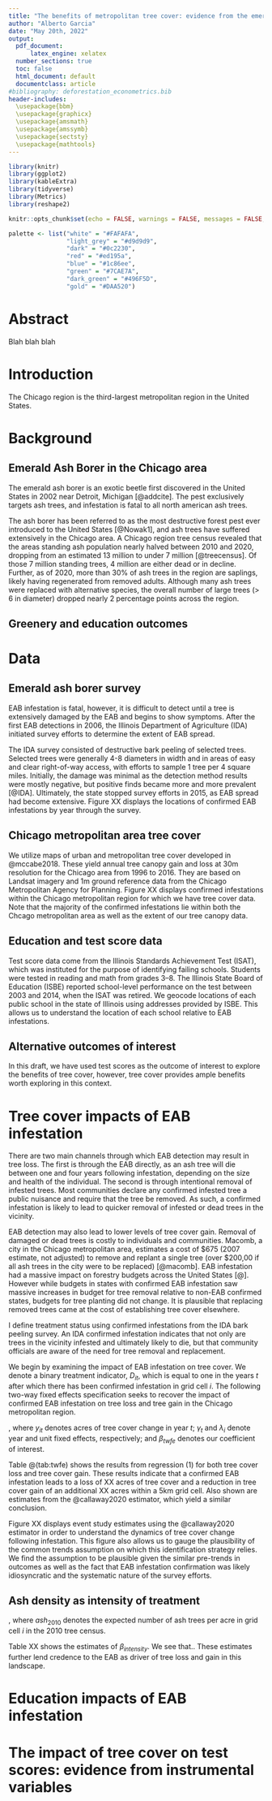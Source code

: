 ```yaml
---
title: "The benefits of metropolitan tree cover: evidence from the emerald ash borer in Chicago"
author: "Alberto Garcia"
date: "May 20th, 2022"
output:
  pdf_document:
      latex_engine: xelatex
  number_sections: true
  toc: false
  html_document: default
  documentclass: article
#bibliography: deforestation_econometrics.bib
header-includes: 
  \usepackage{bbm}  
  \usepackage{graphicx}
  \usepackage{amsmath}
  \usepackage{amssymb}
  \usepackage{sectsty}
  \usepackage{mathtools}
---
```


<!-- \sectionfont{\fontsize{11}{11}\selectfont} -->
<!-- \subsectionfont{\fontsize{11}{11}\selectfont} -->

```r
library(knitr)
library(ggplot2)
library(kableExtra)
library(tidyverse)
library(Metrics)
library(reshape2)

knitr::opts_chunk$set(echo = FALSE, warnings = FALSE, messages = FALSE, out.width="49%", fig.align = "center")

palette <- list("white" = "#FAFAFA",
                "light_grey" = "#d9d9d9",
                "dark" = "#0c2230",
                "red" = "#ed195a",
                "blue" = "#1c86ee",
                "green" = "#7CAE7A",
                "dark_green" = "#496F5D",
                "gold" = "#DAA520")
```



# Abstract {-}
Blah blah blah

# Introduction

The Chicago region is the third-largest metropolitan region in
the United States. 

# Background

## Emerald Ash Borer in the Chicago area

The emerald ash borer is an exotic beetle first discovered in the United States in 2002 near Detroit, Michigan [@addcite]. The pest exclusively targets ash trees, and infestation is fatal to all north american ash trees. 

The ash borer has been referred to as the most destructive forest pest ever introduced to the United States [@Nowak1], and ash trees have suffered extensively in the Chicago area. A Chicago region tree census revealed that the areas standing ash population nearly halved between 2010 and 2020, dropping from an estimated 13 million to under 7 million [@treecensus]. Of those 7 million standing trees, 4 million are either dead or in decline. Further, as of 2020, more than 30\% of ash trees in the region are saplings, likely having regenerated from removed adults. Although many ash trees were replaced with alternative species, the overall number of large trees (> 6 in diameter) dropped nearly 2 percentage points across the region. 

## Greenery and education outcomes



# Data

## Emerald ash borer survey

EAB infestation is fatal, however, it is difficult to detect until a tree is extensively damaged by the EAB and begins to show symptoms. After the first EAB detections in 2006, the Illinois Department of Agriculture (IDA) initiated survey efforts to determine the extent of EAB spread. 

The IDA survey consisted of destructive bark peeling of selected trees. Selected trees were generally 4-8 diameters in width and in areas of easy and clear right-of-way access, with efforts to sample 1 tree per 4 square miles. Initially, the damage was minimal as the detection method results were mostly negative, but positive finds became more and more prevalent [@IDA]. Ultimately, the state stopped survey efforts in 2015, as EAB spread had become extensive. Figure XX displays the locations of confirmed EAB infestations by year through the survey. 

## Chicago metropolitan area tree cover

We utilize maps of urban and metropolitan tree cover developed in @mccabe2018. These yield annual tree canopy gain and loss at 30m resolution for the Chicago area from 1996 to 2016. They are based on Landsat imagery and 1m ground reference data from the Chicago Metropolitan Agency for Planning. Figure XX displays confirmed infestations within the Chicago metropolitan region for which we have tree cover data. Note that the majority of the confirmed infestations lie within both the Chcago metropolitan area as well as the extent of our tree canopy data. 

## Education and test score data

Test score data come from the Illinois Standards Achievement Test (ISAT), which was instituted for the purpose of identifying failing schools. Students were tested in reading and math from grades 3–8. The Illinois State Board of Education (ISBE) reported school-level performance on the test between 2003 and 2014, when the ISAT was retired. We geocode locations of each public school in the state of Illinois using addresses provided by ISBE. This allows us to understand the location of each school relative to EAB infestations. 

## Alternative outcomes of interest

In this draft, we have used test scores as the outcome of interest to explore the benefits of tree cover, however, tree cover provides ample benefits worth exploring in this context. 

# Tree cover impacts of EAB infestation

There are two main channels through which EAB detection may result in tree loss. The first is through the EAB directly, as an ash tree will die between one and four years following infestation, depending on the size and health of the individual. The second is through intentional removal of infested trees. Most communities declare any confirmed infested tree a public nuisance and require that the tree be removed. As such, a confirmed infestation is likely to lead to quicker removal of infested or dead trees in the vicinity. 

EAB detection may also lead to lower levels of tree cover gain. Removal of damaged or dead trees is costly to individuals and communities. Macomb, a city in the Chicago metropolitan area, estimates a cost of \$675 (2007 estimate, not adjusted) to remove and replant a single tree (over \$200,00 if all ash trees in the city were to be replaced) [@macomb]. EAB infestation had a massive impact on forestry budgets across the United States [@]. However while budgets in states with confirmed EAB infestation saw massive increases in budget for tree removal relative to non-EAB confirmed states, budgets for tree planting did not change. It is plausible that replacing removed trees came at the cost of establishing tree cover elsewhere. 

I define treatment status using confirmed infestations from the IDA bark peeling survey. An IDA confirmed infestation indicates that not only are trees in the vicinity infested and ultimately likely to die, but that community officials are aware of the need for tree removal and replacement. 

We begin by examining the impact of EAB infestation on tree cover. We denote a binary treatment indicator, $D_{it}$, which is equal to one in the years $t$ after which there has been confirmed infestation in grid cell $i$. The following two-way fixed effects specification seeks to recover the impact of confirmed EAB infestation on tree loss and tree gain in the Chicago metropolitan region. 

\begin{align}
y_{it} = \alpha + \beta_{twfe} \times D_{it} + \gamma_t + \lambda_i + \epsilon_{it} \end{align}
, 
where $y_{it}$ denotes acres of tree cover change in year $t$; $\gamma_t$ and $\lambda_i$ denote year and unit fixed effects, respectively; and $\beta_{twfe}$ denotes our coefficient of interest. 


Table @\ref(tab:twfe) shows the results from regression (1) for both tree cover loss and tree cover gain. These results indicate that a confirmed EAB infestation leads to a loss of XX acres of tree cover and a reduction in tree cover gain of an additional XX acres within a 5km grid cell. Also shown are estimates from the @callaway2020 estimator, which yield a similar conclusion. 

Figure XX displays event study estimates using the @callaway2020 estimator in order to understand the dynamics of tree cover change following infestation. This figure also allows us to gauge the plausibility of the common trends assumption on which this identification strategy relies. We find the assumption to be plausible given the similar pre-trends in outcomes as well as the fact that EAB infestation confirmation was likely idiosyncratic and the systematic nature of the survey efforts. 

## Ash density as intensity of treatment

\begin{align}
y_{it} = \alpha + \beta_{intensity} \times D_{it} \times ash_{i, 2010} + \gamma_t + \lambda_i + \epsilon_{it} \end{align}
,
where $ash_2010$ denotes the expected number of ash trees per acre in grid cell $i$ in the 2010 tree census. 

Table XX shows the estimates of $\beta_{intensity}$. We see that.. These estimates further lend credence to the EAB as driver of tree loss and gain in this landscape. 

# Education impacts of EAB infestation

# The impact of tree cover on test scores: evidence from instrumental variables


